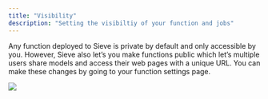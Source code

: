 ```yaml
---
title: "Visibility"
description: "Setting the visibiltiy of your function and jobs"
---
```


Any function deployed to Sieve is private by default and only accessible by you. However, Sieve also let’s you make functions public which let’s multiple users share models and access their web pages with a unique URL. You can make these changes by going to your function settings page.

![](https://storage.googleapis.com/sieve-public-data/assets/visibility.png)

